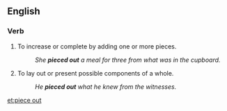 ==English==
===Verb===
{{en-verb|inf=to [[piece]] [[out]]|pieces out|piecing out|pieced out}}
# To increase or complete by adding one or more pieces.
#: ''She '''pieced out''' a meal for three from what was in the cupboard.''
# To lay out or present possible components of a whole.
#: ''He '''pieced out''' what he knew from the witnesses.''

[[et:piece out]]